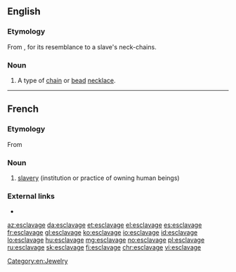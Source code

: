 ==English==

===Etymology===
From {{etyl|fr|en}} {{m|fr|esclavage}}, for its resemblance to a slave's neck-chains.

===Noun===
{{en-noun}}

# A type of [[chain]] or [[bead]] [[necklace]].

[[Category:en:Jewelry]]

----

==French==

===Etymology===
From {{suffix|esclave|age|lang=fr}}

===Noun===
{{fr-noun|m}}

# [[slavery]] (institution or practice of owning human beings)

===External links===
* {{R:TLFi}}

[[az:esclavage]]
[[da:esclavage]]
[[et:esclavage]]
[[el:esclavage]]
[[es:esclavage]]
[[fr:esclavage]]
[[gl:esclavage]]
[[ko:esclavage]]
[[io:esclavage]]
[[id:esclavage]]
[[lo:esclavage]]
[[hu:esclavage]]
[[mg:esclavage]]
[[no:esclavage]]
[[pl:esclavage]]
[[ru:esclavage]]
[[sk:esclavage]]
[[fi:esclavage]]
[[chr:esclavage]]
[[vi:esclavage]]